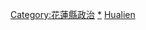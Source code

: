 {{臺灣行政區劃分類導航|政治人物}}


[[Category:花蓮縣政治|Category:花蓮縣政治]]
[[Category:花蓮縣人|*]]
[[Category:臺灣各地政治人物|Hualien]]